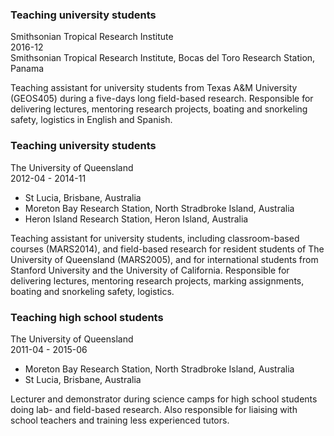 ### Teaching university students

Smithsonian Tropical Research Institute  
2016-12  
Smithsonian Tropical Research Institute, Bocas del Toro Research Station, Panama  

Teaching assistant for university students from Texas A&M University (GEOS405) during a five-days long field-based research. Responsible for delivering lectures, mentoring research projects, boating and snorkeling safety, logistics in English and Spanish.

### Teaching university students

The University of Queensland  
2012-04 - 2014-11  

* St Lucia, Brisbane, Australia
* Moreton Bay Research Station, North Stradbroke Island, Australia
* Heron Island Research Station, Heron Island, Australia

Teaching assistant for university students, including classroom-based courses (MARS2014), and field-based research for resident students of The University of Queensland (MARS2005), and for international students from Stanford University and the University of California. Responsible for delivering lectures, mentoring research projects, marking assignments, boating and snorkeling safety, logistics.

### Teaching high school students

The University of Queensland  
2011-04 - 2015-06  

* Moreton Bay Research Station, North Stradbroke Island, Australia
* St Lucia, Brisbane, Australia

Lecturer and demonstrator during science camps for high school students doing lab- and field-based research. Also responsible for liaising with school teachers and training less experienced tutors.

